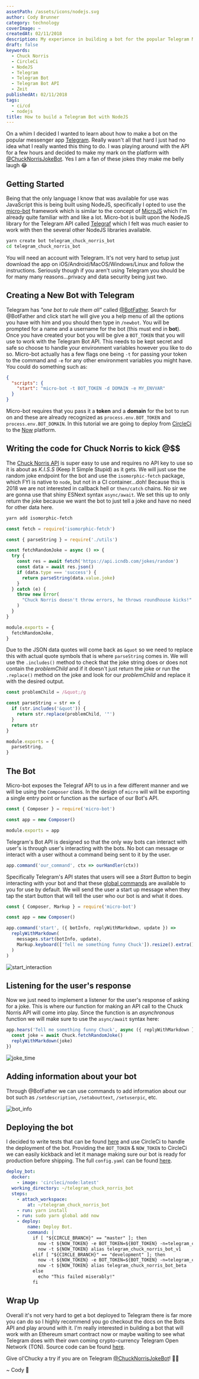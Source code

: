 ```yaml
---
assetPath: /assets/icons/nodejs.svg
author: Cody Brunner
category: technology
coverImage: ~
createdAt: 02/11/2018
description: My experience in building a bot for the popular Telegram Messenger Platform.
draft: false
keywords:
  - Chuck Norris
  - CircleCi
  - NodeJS
  - Telegram
  - Telegram Bot
  - Telegram Bot API
  - Zeit
publishedAt: 02/11/2018
tags:
  - ci/cd
  - nodejs
title: How to build a Telegram Bot with NodeJS
---
```


On a whim I decided I wanted to learn about how to make a bot on the popular messenger app [Telegram](https://telegram.org/). Really wasn't all that hard I just had no idea what I really wanted this thing to do. I was playing around with the API for a few hours and decided to make my mark on the platform with [@ChuckNorrisJokeBot](https://telegram.me/ChuckNorrisJokeBot). Yes I am a fan of these jokes they make me belly laugh 😂

## Getting Started

Being that the only language I know that was available for use was JavaScript this is being built using NodeJS, specifically I opted to use the [micro-bot](https://github.com/telegraf/micro-bot) framework which is similar to the concept of [MicroJS](https://github.com/zeit/micro/) which I'm already quite familiar with and like a lot. Micro-bot is built upon the NodeJS library for the Telegram API called [Telegraf](http://telegraf.js.org/) which I felt was much easier to work with then the several other NodeJS libraries available.

```bash
yarn create bot telegram_chuck_norris_bot
cd telegram_chuck_norris_bot
```

You will need an account with Telegram. It's not very hard to setup just download the app on iOS/Android/MacOS/Windows/Linux and follow the instructions. Seriously though if you aren't using Telegram you should be for many many reasons...privacy and data security being just two.

## Creating a New Bot with Telegram

Telegram has _"one bot to rule them all"_ called [@BotFather](https://telegram.me/BotFather). Search for @BotFather and click start he will give you a help menu of all the options you have with him and you should then type in `/newbot`. You will be prompted for a name and a username for the bot (this must end in **bot**). Once you have created your bot you will be give a `BOT_TOKEN` that you will use to work with the Telegram Bot API. This needs to be kept secret and safe so choose to handle your environment variables however you like to do so. Micro-bot actually has a few flags one being `-t` for passing your token to the command and `-e` for any other environment variables you might have. You could do something such as:

```json:package.json
{
  "scripts": {
    "start": "micro-bot -t BOT_TOKEN -d DOMAIN -e MY_ENVVAR"
  }
}
```

Micro-bot requires that you pass it a **token** and a **domain** for the bot to run on and these are already recognized as `process.env.BOT_TOKEN` and `process.env.BOT_DOMAIN`. In this tutorial we are going to deploy from [CircleCi](https://circleci.com) to the [Now](https://circleci.com) platform.

## Writing the code for Chuck Norris to kick @$$

The [Chuck Norris API](http://www.icndb.com/api/) is super easy to use and requires no API key to use so it is about as _K.I.S.S_ (Keep It Simple Stupid) as it gets. We will just use the random joke endpoint for the bot and use the `isomorphic-fetch` package, which FYI is native to `node`, but not in a CI container...doh! Because this is 2018 we are not interested in callback hell or `then/catch` chains. No sir we are gonna use that shiny ESNext syntax `async/await`. We set this up to only return the joke because we want the bot to just tell a joke and have no need for other data here.

```bash
yarn add isomorphic-fetch
```

```javascript:lib/chuck.js
const fetch = require('isomorphic-fetch')

const { parseString } = require('./utils')

const fetchRandomJoke = async () => {
  try {
    const res = await fetch('https://api.icndb.com/jokes/random')
    const data = await res.json()
    if (data.type === 'success') {
      return parseString(data.value.joke)
    }
  } catch (e) {
    throw new Error(
      "Chuck Norris doesn't throw errors, he throws roundhouse kicks!"
    )
  }
}

module.exports = {
  fetchRandomJoke,
}
```

Due to the JSON data quotes will come back as `&quot` so we need to replace this with actual quote symbols that is where `parseString` comes in. We will use the `.includes()` method to check that the joke string does or does not contain the _problemChild_ and if it doesn't just return the joke or run the `.replace()` method on the joke and look for our _problemChild_ and replace it with the desired output.

```javascript:lib/utils.js
const problemChild = /&quot;/g

const parseString = str => {
  if (str.includes('&quot')) {
    return str.replace(problemChild, '"')
  }
  return str
}

module.exports = {
  parseString,
}
```

## The Bot

Micro-bot exposes the Telegraf API to us in a few different manner and we will be using the `Composer` class. In the design of `micro` will will be exporting a single entry point or function as the surface of our Bot's API.

```javascript:index.js
const { Composer } = require('micro-bot')

const app = new Composer()

module.exports = app
```

Telegram's Bot API is designed so that the only way bots can interact with user's is through user's interacting with the bots. No bot can message or interact with a user without a command being sent to it by the user.

```javascript:index.js
app.command('our_command', ctx => ourHandler(ctx))
```

Specifically Telegram's API states that users will see a _Start Button_ to begin interacting with your bot and that these [global commands](https://core.telegram.org/bots#global-commands) are available to you for use by default. We will send the user a start up message when they tap the start button that will tell the user who our bot is and what it does.

```javascript:index.js
const { Composer, Markup } = require('micro-bot')

const app = new Composer()

app.command('start', ({ botInfo, replyWithMarkdown, update }) =>
  replyWithMarkdown(
    messages.start(botInfo, update),
    Markup.keyboard(['Tell me something funny Chuck']).resize().extra()
  )
)
```

![start_interaction](/assets/2018/how-to-build-a-telegram-bot-with-node-js/start_command.png)

## Listening for the user's response

Now we just need to implement a listener for the user's response of asking for a joke. This is where our function for making an API call to the Chuck Norris API will come into play. Since the function is an _asynchronous_ function we will make sure to use the `async/await` syntax here:

```javascript:index.js
app.hears('Tell me something funny Chuck', async ({ replyWithMarkdown }) => {
  const joke = await Chuck.fetchRandomJoke()
  replyWithMarkdown(joke)
})
```

![joke_time](/assets/2018/how-to-build-a-telegram-bot-with-node-js/tell_me_a_joke.png)

## Adding information about your bot

Through @BotFather we can use commands to add information about our bot such as `/setdescription`, `/setabouttext`, `/setuserpic`, etc.

![bot_info](/assets/2018/how-to-build-a-telegram-bot-with-node-js/info.png)

## Deploying the bot

I decided to write tests that can be found [here](https://github.com/rockchalkwushock/telegram_chuck_norris_bot/tree/master/__tests__) and use CircleCi to handle the deployment of the bot. Providing the `BOT_TOKEN` & `NOW_TOKEN` to CircleCi we can easily kickback and let it manage making sure our bot is ready for production before shipping. The full `config.yaml` can be found [here](https://github.com/rockchalkwushock/telegram_chuck_norris_bot/blob/master/.circleci/config.yml).

```yaml:.circleci/config.yaml
deploy_bot:
  docker:
    - image: 'circleci/node:latest'
  working_directory: ~/telegram_chuck_norris_bot
  steps:
    - attach_workspace:
        at: ~/telegram_chuck_norris_bot
    - run: yarn install
    - run: sudo yarn global add now
    - deploy:
        name: Deploy Bot.
        command: |
          if [ "${CIRCLE_BRANCH}" == "master" ]; then
            now -t ${NOW_TOKEN} -e BOT_TOKEN=${BOT_TOKEN} -n=telegram_chuck_norris_bot
            now -t ${NOW_TOKEN} alias telegram_chuck_norris_bot_v1
          elif [ "${CIRCLE_BRANCH}" == "development" ]; then
            now -t ${NOW_TOKEN} -e BOT_TOKEN=${BOT_TOKEN} -n=telegram_chuck_norris_bot
            now -t ${NOW_TOKEN} alias telegram_chuck_norris_bot_beta
          else
            echo "This failed miserably!"
          fi
```

## Wrap Up

Overall it's not very hard to get a bot deployed to Telegram there is far more you can do so I highly recommend you go checkout the docs on the Bots API and play around with it. I'm really interested in building a bot that will work with an Ethereum smart contract now or maybe waiting to see what Telegram does with their own coming crypto-currency Telegram Open Network (TON). Source code can be found [here](https://github.com/rockchalkwushock/telegram_chuck_norris_bot).

Give ol'Chucky a try if you are on Telegram [@ChuckNorrisJokeBot](https://telegram.me/ChuckNorrisJokeBot)! 🤘🏻

<div class="text-center">~ Cody 🚀</div>
